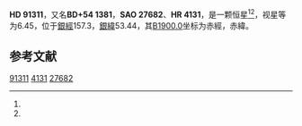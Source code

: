 {{Starbox begin
| name = HD 91311
}}
{{Starbox observe
| epoch = [[J2000.0|J2000.0]]
| constell = {{星座名待查}}<ref name=SIMBAD>{{cite web
 | url=http://simbad.u-strasbg.fr/simbad/sim-id?Ident=HR+4131
 | title =Pulsating variable Star
 | publisher=Centre de Données astronomiques de Strasbourg
 | work=SIMBAD
 | accessdate=2012-07-13}}</ref><ref name=DATA>{{cite web
 | url=http://vizier.u-strasbg.fr/viz-bin/VizieR-5?-out.add=.&-source=5050&-corr=PK=HR&-out.max=9999&HR=4131
 | title=VizieR Detailed Page
 | accessdate=2012-07-13
 | archive-date=2016-03-05
 | archive-url=https://web.archive.org/web/20160305003401/http://vizier.u-strasbg.fr/viz-bin/VizieR-5?-out.add=.&-source=5050&-corr=PK=HR&-out.max=9999&HR=4131
 | dead-url=no
 }}</ref>
| 星官 = 
| ra = {{RA|10|33|43.6}}<ref name=SIMBAD /><ref name=DATA />
| dec = {{DEC|+53|29|51}}<ref name=SIMBAD /><ref name=DATA />
| appmag_v = 6.45<ref name=SIMBAD /><ref name=DATA />
}}
{{Starbox character
| class = A1V<ref name=SIMBAD /><ref name=DATA />
| b-v = <ref name=SIMBAD /><ref name=DATA />
| u-b = <ref name=SIMBAD /><ref name=DATA />
| r-i = <ref name=SIMBAD /><ref name=DATA />
| variable = 
}}
{{Starbox astrometry
| radial_v = 
| prop_mo_ra = 2
| parallax = 
| p_error = 
}}
{{Starbox catalog
| names =BD+54 1381，[[SAO星表|SAO]] 27682，[[HD星表|HD]] 91311，[[HR星表|HR]] 4131}}
{{Starbox reference |Simbad=HR+4131}}
{{Starbox end}}

'''HD 91311'''，又名'''BD+54 1381'''，'''SAO 27682'''、'''HR 4131'''，是一颗恒星<ref name=SIMBAD /><ref name=DATA />，视星等为6.45，位于[[銀道座標系|銀經]]157.3，[[銀道座標系|銀緯]]53.44，其[[B1900.0|B1900.0]]坐标为赤經{{RA|10|27|27.4}}，赤緯{{DEC|+54|53.44|47}}。

== 参考文献 ==
{{reflist}}

{{star-stub}}

[[Category:HD和HDE天體|91311]]
[[Category:HR天體|4131]]
[[Category:SAO天體|27682]]